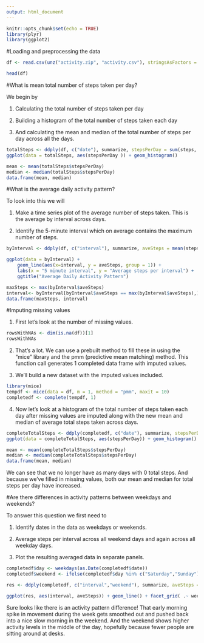 ```yaml
---
output: html_document
---
```


```r
knitr::opts_chunk$set(echo = TRUE)
library(plyr)
library(ggplot2)
```

#Loading and preprocessing the data

```r
df <- read.csv(unz("activity.zip", "activity.csv"), stringsAsFactors = FALSE)

head(df)

```


#What is mean total number of steps taken per day?

We begin by 

  1. Calculating the total number of steps taken per day
  
  2. Building a histogram of the total number of steps taken each day
  
  3. And calculating the mean and median of the total number of steps per day across all the days. 


```r

totalSteps <- ddply(df, c("date"), summarize, stepsPerDay = sum(steps, na.rm = TRUE))
ggplot(data = totalSteps, aes(stepsPerDay )) + geom_histogram()

```

```r
mean <- mean(totalSteps$stepsPerDay)
median <- median(totalSteps$stepsPerDay)
data.frame(mean, median)

```

#What is the average daily activity pattern?

To look into this we will 

  1. Make a time series plot of the average number of steps taken. This is the average by interval across days. 
  
  2. Identify the 5-minute interval which on average contains the maximum number of steps. 

```r
byInterval <- ddply(df, c("interval"), summarize, aveSteps = mean(steps, na.rm = TRUE))

ggplot(data = byInterval) +
    geom_line(aes(x=interval, y = aveSteps, group = 1)) +
    labs(x = "5 minute interval", y = "Average steps per interval") + 
    ggtitle("Average Daily Activity Pattern")

maxSteps <- max(byInterval$aveSteps)
interval<- byInterval[byInterval$aveSteps == max(byInterval$aveSteps),]$interval
data.frame(maxSteps, interval)

```

#Imputing missing values

1. First let's look at the number of missing values. 

```r
rowsWithNAs <- dim(is.na(df))[1]
rowsWithNAs
```


2. That's a lot. We can use a prebuilt method to fill these in using the "mice" library and the pmm (predictive mean matching) method. This function call generates 1 completed data frame with imputed values. 

3. We'll build a new dataset with the imputed values included. 

```r
library(mice)
tempdf <- mice(data = df, m = 1, method = "pmm", maxit = 10)
completedf <- complete(tempdf, 1)
```

4. Now let's look at a histogram of the total number of steps taken each day after missing values are imputed along with the new mean and median of average total steps taken across days. 

```r
completeTotalSteps <- ddply(completedf, c("date"), summarize, stepsPerDay = sum(steps))
ggplot(data = completeTotalSteps, aes(stepsPerDay)) + geom_histogram()

mean <- mean(completeTotalSteps$stepsPerDay)
median <- median(completeTotalSteps$stepsPerDay)
data.frame(mean, median)

```

We can see that we no longer have as many days with 0 total steps. And because we've filled in missing values, both our mean and median for total steps per day have increased. 

#Are there differences in activity patterns between weekdays and weekends?

To answer this question we first need to 

  1. Identify dates in the data as weekdays or weekends.
  
  2. Average steps per interval across all weekend days and again across all weekday days. 
  
  3. Plot the resulting averaged data in separate panels. 

```r
completedf$day <- weekdays(as.Date(completedf$date))
completedf$weekend <- ifelse(completedf$day %in% c("Saturday","Sunday"), "Weekend", "Weekday")

res <- ddply(completedf, c("interval","weekend"), summarize, aveSteps = mean(steps, na.rm = TRUE))

ggplot(res, aes(interval, aveSteps)) + geom_line() + facet_grid( .~ weekend)

```

Sure looks like there is an activity pattern difference! That early morning spike in movement during the week gets smoothed out and pushed back into a nice slow morning in the weekend. And the weekend shows higher activity levels in the middle of the day, hopefully because fewer people are sitting around at desks. 

